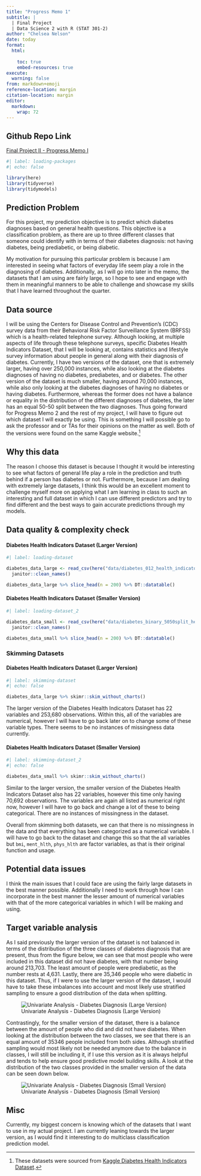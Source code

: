 ```yaml
---
title: "Progress Memo 1"
subtitle: |
  | Final Project 
  | Data Science 2 with R (STAT 301-2)
author: "Chelsea Nelson"
date: today
format:
  html:
    
    toc: true
    embed-resources: true
execute:
  warning: false
from: markdown+emoji 
reference-location: margin
citation-location: margin
editor: 
  markdown: 
    wrap: 72
---
```


::: {.callout-tip icon="false"}
## Github Repo Link

[Final Project II - Progress Memo I](https://github.com/stat301-2-2024-winter/final-project-2-chelseanelson)
:::

```r
#| label: loading-packages
#| echo: false 

library(here)
library(tidyverse)
library(tidymodels)

```

## Prediction Problem

For this project, my prediction objective is to predict which diabetes
diagnoses based on general health questions. This objective is a
classification problem, as there are up to three different classes that
someone could identify with in terms of their diabetes diagnosis: not
having diabetes, being prediabetic, or being diabetic.

My motivation for pursuing this particular problem is because I am
interested in seeing what factors of everyday life seem play a role in
the diagnosing of diabetes. Additionally, as I will go into later in the
memo, the datasets that I am using are fairly large, so I hope to see
and engage with them in meaningful manners to be able to challenge and
showcase my skills that I have learned throughout the quarter.

## Data source

I will be using the Centers for Disease Control and Prevention's (CDC)
survey data from their Behavioral Risk Factor Surveillance System
(BRFSS) which is a health-related telephone survey. Although looking, at
multiple aspects of life through these telephone surveys, specific
Diabetes Health Indicators Dataset, that I will be looking at, contains
statistics and lifestyle survey information about people in general
along with their diagnosis of diabetes. Currently, I have two versions
of the dataset, one that is extremely larger, having over 250,000
instances, while also looking at the diabetes diagnoses of having no
diabetes, prediabetes, and or diabetes. The other version of the dataset
is much smaller, having around 70,000 instances, while also only looking
at the diabetes diagnoses of having no diabetes or having diabetes.
Furthermore, whereas the former does not have a balance or equality in
the distribution of the different diagnoses of diabetes, the later has
an equal 50-50 split between the two diagnoses. Thus going forward for
Progress Memo 2 and the rest of my project, I will have to figure out
which dataset I will exactly be using. This is something I will possible
go to ask the professor and or TAs for their opinions on the matter as
well. Both of the versions were found on the same Kaggle website.[^1]

[^1]: These datasets were sourced from [Kaggle Diabetes Health
    Indicators
    Dataset](https://www.kaggle.com/datasets/alexteboul/diabetes-health-indicators-dataset/data?select=diabetes_012_health_indicators_BRFSS2015.csv).

## Why this data

The reason I choose this dataset is because I thought it would be
interesting to see what factors of general life play a role in the
prediction and truth behind if a person has diabetes or not.
Furthermore, because I am dealing with extremely large datasets, I think
this would be an excellent moment to challenge myself more on applying
what I am learning in class to such an interesting and full dataset in
which I can use different predictors and try to find different and the
best ways to gain accurate predictions through my models.

## Data quality & complexity check

#### Diabetes Health Indicators Dataset (Larger Version)

```r
#| label: loading-dataset

diabetes_data_large <- read_csv(here("data/diabetes_012_health_indicators_BRFSS2015.csv")) %>% 
  janitor::clean_names()

diabetes_data_large %>% slice_head(n = 200) %>% DT::datatable()
```

#### Diabetes Health Indicators Dataset (Smaller Version)

```r
#| label: loading-dataset_2

diabetes_data_small <- read_csv(here("data/diabetes_binary_5050split_health_indicators_BRFSS2015.csv")) %>% 
  janitor::clean_names()

diabetes_data_small %>% slice_head(n = 200) %>% DT::datatable()
```

### Skimming Datasets

#### Diabetes Health Indicators Dataset (Larger Version)

```r
#| label: skimming-dataset
#| echo: false 

diabetes_data_large %>% skimr::skim_without_charts() 

```

The larger version of the Diabetes Health Indicators Dataset has 22
variables and 253,680 observations. Within this, all of the variables
are numerical, however I will have to go back later on to change some of
these variable types. There seems to be no instances of missingness data
currently.

#### Diabetes Health Indicators Dataset (Smaller Version)

```r
#| label: skimming-dataset_2
#| echo: false

diabetes_data_small %>% skimr::skim_without_charts() 

```

Similar to the larger version, the smaller version of the Diabetes
Health Indicators Dataset also has 22 variables, however this time only
having 70,692 observations. The variables are again all listed as
numerical right now, however I will have to go back and change a lot of
these to being categorical. There are no instances of missingness in the
dataset.

Overall from skimming both datasets, we can that there is no missingness
in the data and that everything has been categorized as a numerical
variable. I will have to go back to the dataset and change this so that
the all variables but `bmi`, `ment_hlth`, `phys_hlth` are factor
variables, as that is their original function and usage.

## Potential data issues

I think the main issues that I could face are using the fairly large
datasets in the best manner possible. Additionally I need to work
through how I can incorporate in the best manner the lesser amount of
numerical variables with that of the more categorical variables in which
I will be making and using.

## Target variable analysis

As I said previously the larger version of the dataset is not balanced
in terms of the distribution of the three classes of diabetes diagnosis
that are present, thus from the figure below, we can see that most
people who were included in this dataset did not have diabetes, with
that number being around 213,703. The least amount of people were
prediabetic, as the number rests at 4,631. Lastly, there are 35,346
people who were diabetic in this dataset. Thus, if I were to use the
larger version of the dataset, I would have to take these imbalances
into account and most likely use stratified sampling to ensure a good
distribution of the data when splitting.

![Univariate Analysis - Diabetes Diagnosis (Large Version)](images/figure-1.png) 

Contrastingly, for the smaller version of
the dataset, there is a balance between the amount of people who did and
did not have diabetes. When looking at the distribution between the two
classes, we see that there is an equal amount of 35346 people included
from both sides. Although stratified sampling would most likely not be
needed anymore due to the balance in classes, I will still be including
it, if I use this version as it is always helpful and tends to help
ensure good predictive model building skills. A look at the distribution
of the two classes provided in the smaller version of the data can be
seen down below.

![Univariate Analysis - Diabetes Diagnosis (Small Version)](images/figure-2.png)

## Misc

Currently, my biggest concern is knowing which of the datasets that I
want to use in my actual project. I am currently leaning towards the
larger version, as I would find it interesting to do multiclass
classification prediction model.
